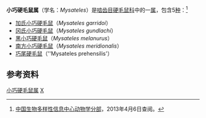 {{Automatic taxobox
| taxon = Mysateles
| authority = [[勒内-普里梅韦勒·莱松|Lesson]]，1842
}}
'''小巧硬毛鼠属'''（学名：''Mysateles''）是[[啮齿目|啮齿目]][[硬毛鼠科|硬毛鼠科]]中的一[[属_(生物)|属]]，包含5[[物种|种]]：<ref>[http://zd1.brim.ac.cn/Mnamelist.asp?x_L_name=Mysateles&z_L_name=LIKE%2C%27%25%2C%25%27 中国生物多样性信息中心动物学分部]{{dead link|date=2017年12月 |bot=InternetArchiveBot |fix-attempted=yes }}，2013年4月6日查阅。</ref>
*[[加氏小巧硬毛鼠|加氏小巧硬毛鼠]]（''Mysateles garridoi''）
*[[冈氏小巧硬毛鼠|冈氏小巧硬毛鼠]]（''Mysateles gundlachi''）
*[[黑小巧硬毛鼠|黑小巧硬毛鼠]]（''Mysateles melanurus''）
*[[南方小巧硬毛鼠|南方小巧硬毛鼠]]（''Mysateles meridionalis''）
*[[巧尾硬毛鼠|巧尾硬毛鼠]]（''Mysateles prehensilis'）

==参考资料==
{{reflist}}
{{Taxonbar}}
[[Category:小巧硬毛鼠属|]]
[[Category:1842年描述的分类群|X]]